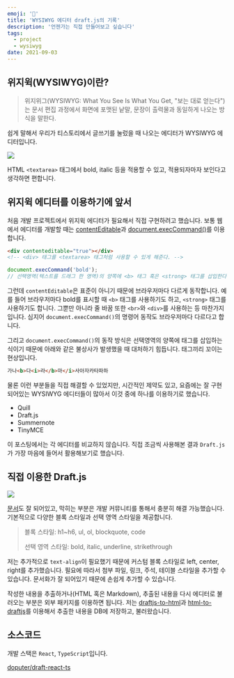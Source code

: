```yaml
---
emoji: '👀'
title: 'WYSIWYG 에디터 draft.js의 기록'
description: '언젠가는 직접 만들어보고 싶습니다'
tags:
  - project
  - wysiwyg
date: 2021-09-03
---
```


## 위지윅(WYSIWYG)이란?

> 위지위그(WYSIWYG: What You See Is What You Get, "보는 대로 얻는다")는 문서 편집 과정에서 화면에 포맷된 낱말, 문장이 출력물과 동일하게 나오는 방식을 말한다.

쉽게 말해서 우리가 티스토리에서 글쓰기를 눌렀을 때 나오는 에디터가 WYSIWYG 에디터입니다.

![](0.png)

HTML `<textarea>` 태그에서 bold, italic 등을 적용할 수 있고, 적용되자마자 보인다고 생각하면 편합니다.

## 위지윅 에디터를 이용하기에 앞서

처음 개발 프로젝트에서 위지윅 에디터가 필요해서 직접 구현하려고 했습니다. 보통 웹에서 에디터를 개발할 때는 [contentEditable](https://developer.mozilla.org/ko/docs/Web/HTML/Global_attributes/contenteditable)과 [document.execCommand()](https://developer.mozilla.org/ko/docs/Web/API/Document/execCommand)를 이용합니다.

```html
<div contenteditable="true"></div>
<!-- <div> 태그를 <textarea> 태그처럼 사용할 수 있게 해준다. -->
```

```js
document.execCommand('bold');
// 선택영역(텍스트를 드래그 한 영역)의 양쪽에 <b> 태그 혹은 <strong> 태그를 삽입한다.
```

그런데 `contentEditable`은 표준이 아니기 때문에 브라우저마다 다르게 동작합니다. 예를 들어 브라우저마다 bold를 표시할 때 `<b>` 태그를 사용하기도 하고, `<strong>` 태그를 사용하기도 합니다. 그뿐만 아니라 줄 바꿈 또한 `<br>`와 `<div>`를 사용하는 등 마찬가지입니다. 심지어 `document.execCommand()`의 명령어 동작도 브라우저마다 다르다고 합니다.

그리고 `document.execCommand()`의 동작 방식은 선택영역의 양쪽에 태그를 삽입하는 식이기 때문에 아래와 같은 불상사가 발생했을 때 대처하기 힘듭니다. 태그끼리 꼬이는 현상입니다.

```html
가나<b>다<i>라</b>마</i>사아자카타파하
```

물론 이런 부분들을 직접 해결할 수 있었지만, 시간적인 제약도 있고, 요즘에는 잘 구현되어있는 WYSIWYG 에디터들이 많아서 이것 중에 하나를 이용하기로 했습니다.

- Quill
- Draft.js
- Summernote
- TinyMCE

이 포스팅에서는 각 에디터를 비교하지 않습니다. 직접 조금씩 사용해본 결과 `Draft.js`가 가장 마음에 들어서 활용해보기로 했습니다.

## 직접 이용한 Draft.js

![](1.gif)

[문서](https://draftjs.org/)도 잘 되어있고, 막히는 부분은 개발 커뮤니티를 통해서 충분히 해결 가능했습니다. 기본적으로 다양한 블록 스타일과 선택 영역 스타일을 제공합니다.

> 블록 스타일: h1~h6, ul, ol, blockquote, code
>
> 선택 영역 스타일: bold, italic, underline, strikethrough

저는 추가적으로 `text-align`이 필요했기 때문에 커스텀 블록 스타일로 left, center, right를 추가했습니다. 필요에 따라서 첨부 파일, 링크, 주석, 테이블 스타일을 추가할 수 있습니다. 문서화가 잘 되어있기 때문에 손쉽게 추가할 수 있습니다.

작성한 내용을 추출하거나(HTML 혹은 Markdown), 추출된 내용을 다시 에디터로 불러오는 부분은 외부 패키지를 이용하면 됩니다. 저는 [draftjs-to-html](https://www.npmjs.com/package/draftjs-to-html)과 [html-to-draftjs](https://www.npmjs.com/package/html-to-draftjs)를 이용해서 추출한 내용을 DB에 저장하고, 불러왔습니다.

## 소스코드

개발 스택은 `React`, `TypeScript`입니다.

[doputer/draft-react-ts](https://github.com/doputer/draft-react-ts)
